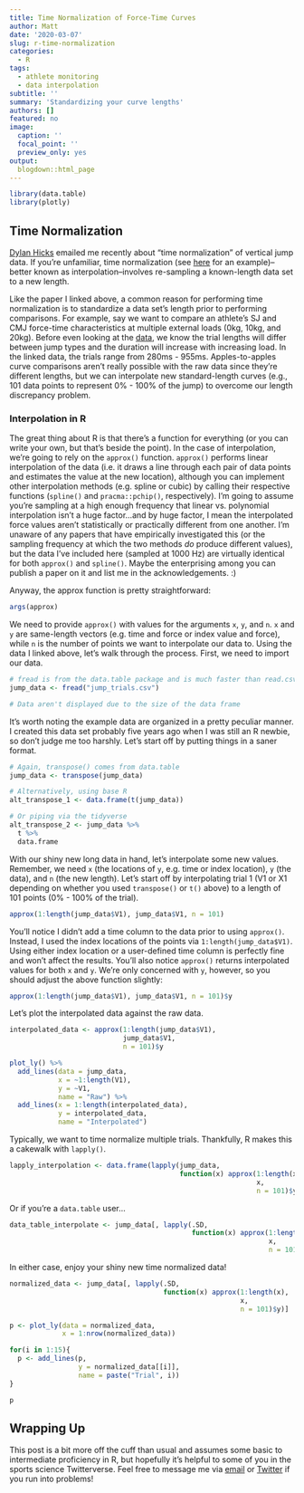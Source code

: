 ```yaml
---
title: Time Normalization of Force-Time Curves
author: Matt
date: '2020-03-07'
slug: r-time-normalization
categories:
  - R
tags:
  - athlete monitoring
  - data interpolation
subtitle: ''
summary: 'Standardizing your curve lengths'
authors: []
featured: no
image:
  caption: ''
  focal_point: ''
  preview_only: yes
output:
  blogdown::html_page
---
```


```r
library(data.table)
library(plotly)
```

## Time Normalization

[Dylan Hicks](https://twitter.com/DylHicks){target="_blank"} emailed me recently about "time normalization" of vertical jump data. If you're unfamiliar, time normalization (see [here](https://www.researchgate.net/publication/286907617_Force-time_curve_comparison_between_weightlifting_derivatives{target="_blank"}) for an example)--better known as interpolation--involves re-sampling a known-length data set to a new length. 

Like the paper I linked above, a common reason for performing time normalization is to standardize a data set's length prior to performing comparisons. For example, say we want to compare an athlete's SJ and CMJ force-time characteristics at multiple external loads (0kg, 10kg, and 20kg). Before even looking at the [data](jump_data.csv), we know the trial lengths will differ between jump types and the duration will increase with increasing load. In the linked data, the trials range from 280ms - 955ms. Apples-to-apples curve comparisons aren't really possible with the raw data since they're different lengths, but we can interpolate new standard-length curves (e.g., 101 data points to represent 0% - 100% of the jump) to overcome our length discrepancy problem.

### Interpolation in R

The great thing about R is that there's a function for everything (or you can write your own, but that's beside the point). In the case of interpolation, we're going to rely on the `approx()` function. `approx()` performs linear interpolation of the data (i.e. it draws a line through each pair of data points and estimates the value at the new location), although you can implement other interpolation methods (e.g. spline or cubic) by calling their respective functions (`spline()` and `pracma::pchip()`, respectively). I'm going to assume you're sampling at a high enough frequency that linear vs. polynomial interpolation isn't a huge factor...and by huge factor, I mean the interpolated force values aren't statistically or practically different from one another. I'm unaware of any papers that have empirically investigated this (or the sampling frequency at which the two methods *do* produce different values), but the data I've included here (sampled at 1000 Hz) are virtually identical for both `approx()` and `spline()`. Maybe the enterprising among you can publish a paper on it and list me in the acknowledgements. :)

Anyway, the approx function is pretty straightforward:
```r
args(approx)
```

We need to provide `approx()` with values for the arguments `x`, `y`, and `n`. `x` and `y` are same-length vectors (e.g. time and force or index value and force), while `n` is the number of points we want to interpolate our data to. Using the data I linked above, let's walk through the process. First, we need to import our data.
```r
# fread is from the data.table package and is much faster than read.csv when reading large amounts of data
jump_data <- fread("jump_trials.csv")

# Data aren't displayed due to the size of the data frame
```

It's worth noting the example data are organized in a pretty peculiar manner. I created this data set probably five years ago when I was still an R newbie, so don't judge me too harshly. Let's start off by putting things in a saner format.

```r
# Again, transpose() comes from data.table
jump_data <- transpose(jump_data)

# Alternatively, using base R
alt_transpose_1 <- data.frame(t(jump_data))

# Or piping via the tidyverse
alt_transpose_2 <- jump_data %>%
  t %>%
  data.frame
```

With our shiny new long data in hand, let's interpolate some new values. Remember, we need `x` (the locations of `y`, e.g. time or index location), `y` (the data), and `n` (the new length). Let's start off by interpolating trial 1 (V1 or X1 depending on whether you used `transpose()` or `t()` above) to a length of 101 points (0% - 100% of the trial).

```r
approx(1:length(jump_data$V1), jump_data$V1, n = 101)
```

You'll notice I didn't add a time column to the data prior to using `approx()`. Instead, I used the index locations of the points via `1:length(jump_data$V1)`. Using either index location or a user-defined time column is perfectly fine and won't affect the results. You'll also notice `approx()` returns interpolated values for both `x` and `y`. We're only concerned with `y`, however, so you should adjust the above function slightly:

```r
approx(1:length(jump_data$V1), jump_data$V1, n = 101)$y
```

Let's plot the interpolated data against the raw data.
```r
interpolated_data <- approx(1:length(jump_data$V1), 
                            jump_data$V1, 
                            n = 101)$y

plot_ly() %>%
  add_lines(data = jump_data,
            x = ~1:length(V1),
            y = ~V1,
            name = "Raw") %>%
  add_lines(x = 1:length(interpolated_data),
            y = interpolated_data,
            name = "Interpolated")
```

Typically, we want to time normalize multiple trials. Thankfully, R makes this a cakewalk with `lapply()`.

```r
lapply_interpolation <- data.frame(lapply(jump_data,
                                          function(x) approx(1:length(x),
                                                             x,
                                                             n = 101)$y))
```

Or if you're a `data.table` user...
```r
data_table_interpolate <- jump_data[, lapply(.SD,
                                             function(x) approx(1:length(x),
                                                                x,
                                                                n = 101)$y)]
```

In either case, enjoy your shiny new time normalized data!
```r
normalized_data <- jump_data[, lapply(.SD,
                                      function(x) approx(1:length(x),
                                                         x,
                                                         n = 101)$y)]

p <- plot_ly(data = normalized_data,
             x = 1:nrow(normalized_data))

for(i in 1:15){
  p <- add_lines(p,
                 y = normalized_data[[i]],
                 name = paste("Trial", i))
}

p
```

## Wrapping Up
This post is a bit more off the cuff than usual and assumes some basic to intermediate proficiency in R, but hopefully it's helpful to some of you in the sports science Twitterverse. Feel free to message me via [email](mailto:samsperformancetraining@gmail.com) or [Twitter](https://twitter.com/DrMattSams) if you run into problems!